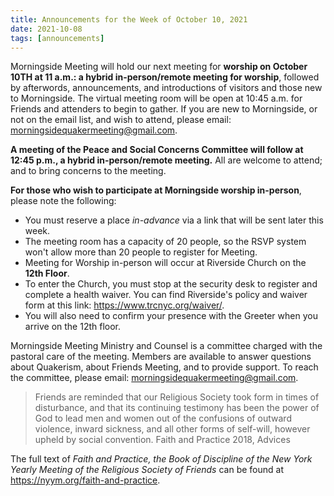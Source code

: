 ```yaml
---
title: Announcements for the Week of October 10, 2021
date: 2021-10-08
tags: [announcements]
---
```

Morningside Meeting will hold our next meeting for **worship on October 10TH at 11 a.m.: a hybrid in-person/remote meeting for worship**, followed by afterwords, announcements, and introductions of visitors and those new to Morningside. The virtual meeting room will be open at 10:45 a.m. for Friends and attenders to begin to gather. If you are new to Morningside, or not on the email list, and wish to attend, please email: morningsidequakermeeting@gmail.com.

**A meeting of the Peace and Social Concerns Committee will follow at 12:45 p.m., a hybrid in-person/remote meeting.** All are welcome to attend; and to bring concerns to the meeting.

**For those who wish to participate at Morningside worship in-person**, please note the following:

- You must reserve a place _in-advance_ via a link that will be sent later this week.
- The meeting room has a capacity of 20 people, so the RSVP system won&#39;t allow more
  than 20 people to register for Meeting.
- Meeting for Worship in-person will occur at Riverside Church on the **12th Floor**.
- To enter the Church, you must stop at the security desk to register and complete a
  health waiver. You can find Riverside&#39;s policy and waiver form at this link: https://www.trcnyc.org/waiver/.
- You will also need to confirm your presence with the Greeter when you arrive on the
  12th floor.

Morningside Meeting Ministry and Counsel is a committee charged with the pastoral care of
the meeting. Members are available to answer questions about Quakerism, about Friends
Meeting, and to provide support. To reach the committee, please email:
morningsidequakermeeting@gmail.com.

> Friends are reminded that our Religious Society took form in times of disturbance,
> and that its continuing testimony has been the power of God to lead men and women
> out of the confusions of outward violence, inward sickness, and all other forms of
> self-will, however upheld by social convention.
Faith and Practice 2018, Advices

The full text of _Faith and Practice, the Book of Discipline of the New York Yearly Meeting of
the Religious Society of Friends_ can be found at https://nyym.org/faith-and-practice.

